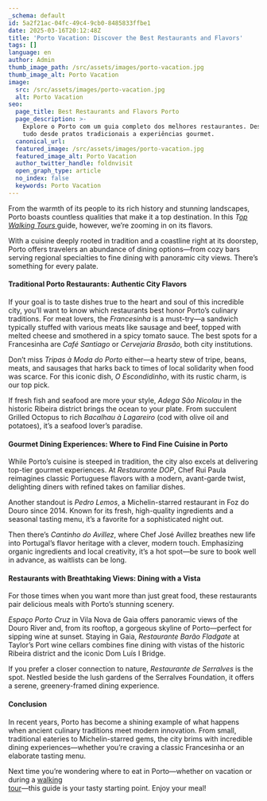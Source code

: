 ```yaml
---
_schema: default
id: 5a2f21ac-04fc-49c4-9cb0-8485833ffbe1
date: 2025-03-16T20:12:48Z
title: 'Porto Vacation: Discover the Best Restaurants and Flavors'
tags: []
language: en
author: Admin
thumb_image_path: /src/assets/images/porto-vacation.jpg
thumb_image_alt: Porto Vacation
image:
  src: /src/assets/images/porto-vacation.jpg
  alt: Porto Vacation
seo:
  page_title: Best Restaurants and Flavors Porto
  page_description: >-
    Explore o Porto com um guia completo dos melhores restaurantes. Descubra
    tudo desde pratos tradicionais a experiências gourmet.
  canonical_url:
  featured_image: /src/assets/images/porto-vacation.jpg
  featured_image_alt: Porto Vacation
  author_twitter_handle: foldnvisit
  open_graph_type: article
  no_index: false
  keywords: Porto Vacation
---
```

From the warmth of its people to its rich history and stunning landscapes, Porto
boasts countless qualities that make it a top destination. In this
*T*<a href="https://topwalkingtoursportugal.com/" target="_blank" rel="noopener"><em>op<br />Walking Tours</em> </a>guide, however, we’re zooming in on its flavors.

With a cuisine deeply rooted in tradition and a coastline right at its doorstep,
Porto offers travelers an abundance of dining options—from cozy bars serving
regional specialties to fine dining with panoramic city views. There’s something
for every palate.

#### Traditional Porto Restaurants: Authentic City Flavors

If your goal is to taste dishes true to the heart and soul of this incredible
city, you’ll want to know which restaurants best honor Porto’s culinary
traditions. For meat lovers, the *Francesinha* is a must-try—a sandwich
typically stuffed with various meats like sausage and beef, topped with melted
cheese and smothered in a spicy tomato sauce. The best spots for a Francesinha
are *Café Santiago* or *Cervejaria Brasão*, both city institutions.

Don’t miss *Tripas à Moda do Porto* either—a hearty stew of tripe, beans, meats,
and sausages that harks back to times of local solidarity when food was scarce.
For this iconic dish, *O Escondidinho*, with its rustic charm, is our top pick.

If fresh fish and seafood are more your style, *Adega São Nicolau* in the
historic Ribeira district brings the ocean to your plate. From succulent Grilled
Octopus to rich *Bacalhau à Lagareiro* (cod with olive oil and potatoes), it’s a
seafood lover’s paradise.

#### Gourmet Dining Experiences: Where to Find Fine Cuisine in Porto

While Porto’s cuisine is steeped in tradition, the city also excels at
delivering top-tier gourmet experiences. At *Restaurante DOP*, Chef Rui Paula
reimagines classic Portuguese flavors with a modern, avant-garde twist,
delighting diners with refined takes on familiar dishes.

Another standout is *Pedro Lemos*, a Michelin-starred restaurant in Foz do Douro
since 2014. Known for its fresh, high-quality ingredients and a seasonal tasting
menu, it’s a favorite for a sophisticated night out.

Then there’s *Cantinho do Avillez*, where Chef José Avillez breathes new life
into Portugal’s flavor heritage with a clever, modern touch. Emphasizing organic
ingredients and local creativity, it’s a hot spot—be sure to book well in
advance, as waitlists can be long.

#### Restaurants with Breathtaking Views: Dining with a Vista

For those times when you want more than just great food, these restaurants pair
delicious meals with Porto’s stunning scenery.

*Espaço Porto Cruz* in Vila Nova de Gaia offers panoramic views of the Douro
River and, from its rooftop, a gorgeous skyline of Porto—perfect for sipping
wine at sunset. Staying in Gaia, *Restaurante Barão Fladgate* at Taylor’s Port
wine cellars combines fine dining with vistas of the historic Ribeira district
and the iconic Dom Luís I Bridge.

If you prefer a closer connection to nature, *Restaurante de Serralves* is the
spot. Nestled beside the lush gardens of the Serralves Foundation, it offers a
serene, greenery-framed dining experience.

#### Conclusion

In recent years, Porto has become a shining example of what happens when ancient
culinary traditions meet modern innovation. From small, traditional eateries to
Michelin-starred gems, the city brims with incredible dining experiences—whether
you’re craving a classic Francesinha or an elaborate tasting menu.

Next time you’re wondering where to eat in Porto—whether on vacation or during a
<a href="https://topwalkingtoursportugal.com/" target="_blank" rel="noopener">walking<br />tour</a>—this guide is your tasty starting point. Enjoy your meal!
